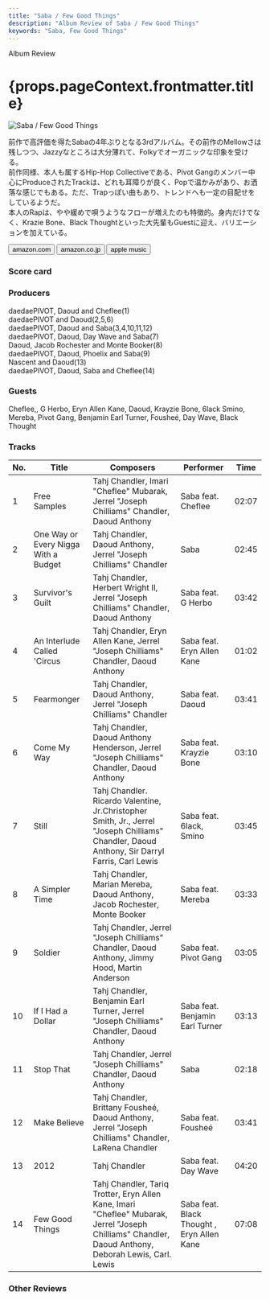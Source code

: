 ```yaml
---
title: "Saba / Few Good Things"
description: "Album Review of Saba / Few Good Things"
keywords: "Saba, Few Good Things"
---
```






<p className="largeP">Album Review</p>
<h1 className="h1--no--margin">{props.pageContext.frontmatter.title}</h1>

<Row className="image-card-group">
	<Column colMd={3} colLg={4} noGutterMdLeft="">
    <ImageCard>

![Saba / Few Good Things](../../images/cd/saba2L.jpg)

</ImageCard>
	</Column>
	<Column colMd={4} colLg={8} noGutterMdLeft="">
	<p>
	  前作で高評価を得たSabaの4年ぶりとなる3rdアルバム。その前作のMellowさは残しつつ、Jazzyなところは大分薄れて、Folkyでオーガニックな印象を受ける。
    <br/>前作同様、本人も属するHip-Hop Collectiveである、Pivot Gangのメンバー中心にProduceされたTrackは、どれも耳障りが良く、Popで温かみがあり、お洒落な感じでもある。ただ、Trapっぽい曲もあり、トレンドへも一定の目配せをしているようだ。
    <br/>本人のRapは、やや緩めで唄うようなフローが増えたのも特徴的。身内だけでなく、Krazie Bone、Black Thoughtといった大先輩もGuestに迎え、バリエーションを加えている。
  </p>
  <div>
	  <Button className="button-right-mergin" href="https://amzn.to/3PZ3nFI" renderIcon={ArrowUpRight} size='sm' kind='primary'>
      amazon.com
    </Button>
    <Button className="button-right-mergin" href="https://amzn.to/3GQONfb" renderIcon={ArrowUpRight} size='sm' kind='secondary'>
      amazon.co.jp
    </Button>
    <Button className="button-right-mergin" href="https://apple.co/39cLGlg" renderIcon={ArrowUpRight} size='sm' kind='tertiary'>
      apple music
    </Button>
    <AdvJS2/>
	</div>
	</Column>
</Row>
<Row >
  <Column colMd={4} colLg={4} noGutterMdLeft="">
    <div>
      <h3>Score card</h3>
	    <SliderJS1 value="2" />
      <SliderJS2 value="2" />
	    <SliderJS3 value="1" />
      <SliderJS4 value="9" />
    </div>
  </Column>
  <Column colMd={4} colLg={8} noGutterMdLeft="">
    <div>
      <h3>Producers</h3>
      <p>
        daedaePIVOT, Daoud and Cheflee(1)
        <br/>daedaePIVOT and Daoud(2,5,6)
        <br/>daedaePIVOT, Daoud and Saba(3,4,10,11,12)
        <br/>daedaePIVOT, Daoud, Day Wave and Saba(7)
        <br/>Daoud, Jacob Rochester and Monte Booker(8)
        <br/>daedaePIVOT, Daoud, Phoelix and Saba(9)
        <br/>Nascent and Daoud(13)
        <br/>daedaePIVOT, Daoud, Saba and Cheflee(14)
      </p>
      <h3>Guests</h3>
      <p>
        Cheflee,, G Herbo, Eryn Allen Kane, Daoud, Krayzie Bone, 6lack Smino, Mereba, Pivot Gang, Benjamin Earl Turner, Fousheé, Day Wave, Black Thought
      </p>
    </div>
  </Column>
</Row>

<h3>Tracks</h3>

| No. | Title                                | Composers                                                                                                                                             | Performer                                  | Time  |
| --- | ------------------------------------ | ----------------------------------------------------------------------------------------------------------------------------------------------------- | ------------------------------------------ | ----- |
| 1   | Free Samples                         | Tahj Chandler, Imari "Cheflee" Mubarak, Jerrel "Joseph Chilliams" Chandler, Daoud Anthony                                                             | Saba feat. Cheflee                         | 02:07 |
| 2   | One Way or Every Nigga With a Budget | Tahj Chandler, Daoud Anthony, Jerrel "Joseph Chilliams" Chandler                                                                                      | Saba                                       | 02:45 |
| 3   | Survivor's Guilt                     | Tahj Chandler, Herbert Wright II, Jerrel "Joseph Chilliams" Chandler, Daoud Anthony                                                                   | Saba feat. G Herbo                         | 03:42 |
| 4   | An Interlude Called 'Circus          | Tahj Chandler, Eryn Allen Kane, Jerrel "Joseph Chilliams" Chandler, Daoud Anthony                                                                     | Saba feat. Eryn Allen Kane                 | 01:02 |
| 5   | Fearmonger                           | Tahj Chandler, Daoud Anthony, Jerrel "Joseph Chilliams" Chandler                                                                                      | Saba feat. Daoud                           | 03:41 |
| 6   | Come My Way                          | Tahj Chandler, Daoud Anthony Henderson, Jerrel "Joseph Chilliams" Chandler, Daoud Anthony                                                             | Saba feat. Krayzie Bone                    | 03:10 |
| 7   | Still                                | Tahj Chandler. Ricardo Valentine, Jr.Christopher Smith, Jr., Jerrel "Joseph Chilliams" Chandler, Daoud Anthony, Sir Darryl Farris, Carl Lewis         | Saba feat. 6lack, Smino                    | 03:45 |
| 8   | A Simpler Time                       | Tahj Chandler, Marian Mereba, Daoud Anthony, Jacob Rochester, Monte Booker                                                                            | Saba feat. Mereba                          | 03:33 |
| 9   | Soldier                              | Tahj Chandler, Jerrel "Joseph Chilliams" Chandler, Daoud Anthony, Jimmy Hood, Martin Anderson                                                         | Saba feat. Pivot Gang                      | 03:05 |
| 10  | If I Had a Dollar                    | Tahj Chandler, Benjamin Earl Turner, Jerrel "Joseph Chilliams" Chandler, Daoud Anthony                                                                | Saba feat. Benjamin Earl Turner            | 03:13 |
| 11  | Stop That                            | Tahj Chandler, Jerrel "Joseph Chilliams" Chandler, Daoud Anthony                                                                                      | Saba                                       | 02:18 |
| 12  | Make Believe                         | Tahj Chandler, Brittany Fousheé, Daoud Anthony, Jerrel "Joseph Chilliams" Chandler, LaRena Chandler                                                   | Saba feat. Fousheé                         | 03:41 |
| 13  | 2012                                 | Tahj Chandler                                                                                                                                         | Saba feat. Day Wave                        | 04:20 |
| 14  | Few Good Things                      | Tahj Chandler, Tariq Trotter, Eryn Allen Kane, Imari "Cheflee" Mubarak, Jerrel "Joseph Chilliams" Chandler, Daoud Anthony, Deborah Lewis, Carl. Lewis | Saba feat. Black Thought , Eryn Allen Kane | 07:08 |

<AdvJS3 />

<h3>Other Reviews</h3>

<Row>
  <Column colMd={3} colLg={3} noGutterMdLeft>
    <Review1 />
  </Column>
</Row>

<AdvJS3 />